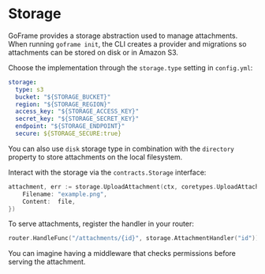 # Storage

GoFrame provides a storage abstraction used to manage attachments. When running `goframe init`, the CLI creates a provider and migrations so attachments can be stored on disk or in Amazon S3.

Choose the implementation through the `storage.type` setting in `config.yml`:

```yaml
storage:
  type: s3
  bucket: "${STORAGE_BUCKET}"
  region: "${STORAGE_REGION}"
  access_key: "${STORAGE_ACCESS_KEY}"
  secret_key: "${STORAGE_SECRET_KEY}"
  endpoint: "${STORAGE_ENDPOINT}"
  secure: ${STORAGE_SECURE:true}
```

You can also use `disk` storage type in combination with the `directory` property to store attachments on the local filesystem.

Interact with the storage via the `contracts.Storage` interface:

```go
attachment, err := storage.UploadAttachment(ctx, coretypes.UploadAttachmentOptions{
    Filename: "example.png",
    Content:  file,
})
```

To serve attachments, register the handler in your router:

```go
router.HandleFunc("/attachments/{id}", storage.AttachmentHandler("id"))
```

You can imagine having a middleware that checks permissions before serving the attachment.
